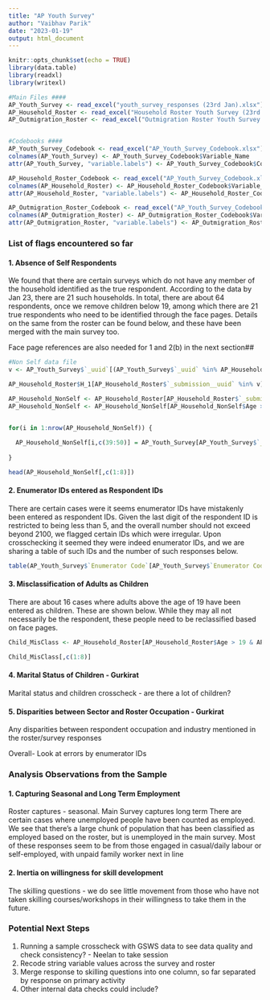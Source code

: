 ```yaml
---
title: "AP Youth Survey"
author: "Vaibhav Parik"
date: "2023-01-19"
output: html_document
---
```


```r
knitr::opts_chunk$set(echo = TRUE)
library(data.table)
library(readxl)
library(writexl)

#Main Files ####
AP_Youth_Survey <- read_excel("youth_survey_responses (23rd Jan).xlsx")
AP_Household_Roster <- read_excel("Household Roster Youth Survey (23rd Jan).xlsx")
AP_Outmigration_Roster <- read_excel("Outmigration Roster Youth Survey (23rd Jan).xlsx")


#Codebooks ####
AP_Youth_Survey_Codebook <- read_excel("AP_Youth_Survey_Codebook.xlsx")
colnames(AP_Youth_Survey) <- AP_Youth_Survey_Codebook$Variable_Name
attr(AP_Youth_Survey, "variable.labels") <- AP_Youth_Survey_Codebook$Column_Name

AP_Household_Roster_Codebook <- read_excel("AP_Youth_Survey_Codebook.xlsx", sheet = 2)
colnames(AP_Household_Roster) <- AP_Household_Roster_Codebook$Variable_Name
attr(AP_Household_Roster, "variable.labels") <- AP_Household_Roster_Codebook$Column_Name

AP_Outmigration_Roster_Codebook <- read_excel("AP_Youth_Survey_Codebook.xlsx", sheet = 3)
colnames(AP_Outmigration_Roster) <- AP_Outmigration_Roster_Codebook$Variable_Name
attr(AP_Outmigration_Roster, "variable.labels") <- AP_Outmigration_Roster_Codebook$Column_Name

```


### List of flags encountered so far

#### 1. Absence of Self Respondents

We found that there are certain surveys which do not have any member of the household identified as the true respondent. According to the data by Jan 23, there are 21 such households. In total, there are about 64 respondents, once we remove children below 19, among which there are 21 true respondents who need to be identified through the face pages. Details on the same from the roster can be found below, and these have been merged with the main survey too. 

Face page references are also needed for 1 and 2(b) in the next section##

```r
#Non Self data file
v <- AP_Youth_Survey$`_uuid`[(AP_Youth_Survey$`_uuid` %in% AP_Household_Roster$`_submission__uuid`[AP_Household_Roster$H_1 == "Self"]) == F]

AP_Household_Roster$H_1[AP_Household_Roster$`_submission__uuid` %in% v]

AP_Household_NonSelf <- AP_Household_Roster[AP_Household_Roster$`_submission__uuid` %in% v,]
AP_Household_NonSelf <- AP_Household_NonSelf[AP_Household_NonSelf$Age > 18,]


for(i in 1:nrow(AP_Household_NonSelf)) {
  
  AP_Household_NonSelf[i,c(39:50)] = AP_Youth_Survey[AP_Youth_Survey$`_uuid` == AP_Household_NonSelf$`_submission__uuid`[i], c(1:12)]
  
}

head(AP_Household_NonSelf[,c(1:8)])


```

#### 2. Enumerator IDs entered as Respondent IDs

There are certain cases were it seems enumerator IDs have mistakenly been entered as respondent IDs. Given the last digit of the respondent ID is restricted to being less than 5, and the overall number should not exceed beyond 2100, we flagged certain IDs which were irregular. Upon crosschecking it seemed they were indeed enumerator IDs, and we are sharing a table of such IDs and the number of such responses below. 

```r

table(AP_Youth_Survey$`Enumerator Code`[AP_Youth_Survey$`Enumerator Code` == AP_Youth_Survey$`Respondent ID`])

```


#### 3. Misclassification of Adults as Children

There are about 16 cases where adults above the age of 19 have been entered as children. These are shown below. While they may all not necessarily be the respondent, these people need to be reclassified based on face pages.

```r

Child_MisClass <- AP_Household_Roster[AP_Household_Roster$Age > 19 & AP_Household_Roster$H_1 == "Child",]

Child_MisClass[,c(1:8)]
```

#### 4. Marital Status of Children - Gurkirat

Marital status and children crosscheck - are there a lot of children?


#### 5. Disparities between Sector and Roster Occupation - Gurkirat

Any disparities between respondent occupation and industry mentioned in the roster/survey responses


Overall- Look at errors by enumerator IDs

### Analysis Observations from the Sample

#### 1. Capturing Seasonal and Long Term Employment

Roster captures - seasonal. 
Main Survey captures long term
There are certain cases where unemployed people have been counted as employed. We see that there's a large chunk of population that has been classified as employed based on the roster, but is unemployed in the main survey. Most of these responses seem to be from those engaged in casual/daily labour or self-employed, with unpaid family worker next in line


#### 2. Inertia on willingness for skill development
The skilling questions - we do see little movement from those who have not taken skilling courses/workshops in their willingness to take them in the future. 


  


### Potential Next Steps

1. Running a sample crosscheck with GSWS data to see data quality and check consistency? - Neelan to take session
2. Recode string variable values across the survey and roster
3. Merge response to skilling questions into one column, so far separated by response on primary activity
4. Other internal data checks could include?




